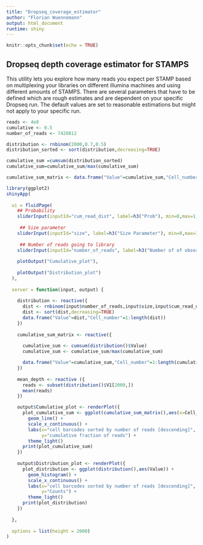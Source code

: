 ```yaml
---
title: "Dropseq_coverage_estimator"
author: "Florian Wuennemann"
output: html_document
runtime: shiny
---
```


```r
knitr::opts_chunk$set(echo = TRUE)
```

## Dropseq depth coverage estimator for STAMPS

This utility lets you explore how many reads you expect per STAMP based on multiplexing your libraries on different illumina machines and using different amounts of STAMPS. There are several parameters that have to be defined which are rough estimates and are dependent on your specific Dropseq run. The default values are set to reasonable estimations but might not apply to your specific run.

```r
reads <- 4e8
cumulative <- 0.5
number_of_reads <- 7420812

distribution <- rnbinom(2000,0.7,0.5)
distribution_sorted <- sort(distribution,decreasing=TRUE)

cumulative_sum =cumsum(distribution_sorted)
cumulative_sum=cumulative_sum/max(cumulative_sum)

cumulative_sum_matrix <- data.frame("Value"=cumulative_sum,"Cell_number"=1:length(cumulative_sum))

```




```r
library(ggplot2)
shinyApp(
  
  ui = fluidPage(
    ## Probability
    sliderInput(inputId="cum_read_dist", label=h3("Prob"), min=0,max=1,value=0.5),
    
     ## Size parameter
    sliderInput(inputId="size", label=h3("Size Parameter"), min=0,max=100,value=5),
    
     ## Number of reads going to library
    sliderInput(inputId="number_of_reads", label=h3("Number of of observations (n)"), min=0,max=100000,value=10),
    
    plotOutput("Cumulative_plot"),
    
    plotOutput("Distribution_plot")
  ),
  
  server = function(input, output) {
  
    distribution <- reactive({
      dist <- rnbinom(input$number_of_reads,input$size,input$cum_read_dist)
      dist <- sort(dist,decreasing=TRUE)
      data.frame("Value"=dist,"Cell_number"=1:length(dist))
    })
    
    cumulative_sum_matrix <- reactive({ 
      
      cumulative_sum <- cumsum(distribution()$Value)
      cumulative_sum <- cumulative_sum/max(cumulative_sum)

      data.frame("Value"=cumulative_sum,"Cell_number"=1:length(cumulative_sum))
    })
    
    mean_depth <- reactive ({
      reads <- subset(distribution()$V1[2000,])
      mean(reads)
    })

    output$Cumulative_plot <- renderPlot({
      plot_cumulative_sum <- ggplot(cumulative_sum_matrix(),aes(x=Cell_number, y=Value)) +
        geom_line() +
        scale_x_continuous() +
        labs(x="cell barcodes sorted by number of reads [descending]",
             y="cumulative fraction of reads") +
        theme_light()
      print(plot_cumulative_sum)
    })
    
    output$Distribution_plot <- renderPlot({
      plot_distribution <- ggplot(distribution(),aes(Value)) +
        geom_histogram() +
        scale_x_continuous() +
        labs(x="cell barcodes sorted by number of reads [descending]",
             y="Counts") +
        theme_light()
      print(plot_distribution)
    })
    
  },
  
  options = list(height = 2000)
)
```